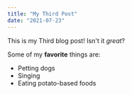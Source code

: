 ```yaml
---
title: "My Third Post"
date: "2021-07-23"
---
```


This is my Third blog post! Isn't it *great*?

Some of my **favorite** things are:

* Petting dogs
* Singing
* Eating potato-based foods
